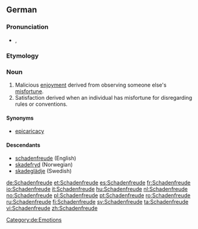 {{also|schadenfreude}}
==German==
{{wikipedia}}

===Pronunciation===
* {{IPA|/ˈʃa.dn̩.fʀɔʏ.də/|lang=de}}, {{X-SAMPA|1=/"Sa.dn=.fR\OY.d@/|lang=de}}

===Etymology===
{{compound|Schaden|Freude|t1=damage, harm|t2=joy|lang=de}}

===Noun===
{{de-noun|g=f|pl=-}}

# Malicious [[enjoyment]] derived from observing someone else's [[misfortune]].
# Satisfaction derived when an individual has misfortune for disregarding rules or conventions.

====Synonyms====
* [[epicaricacy]]

====Descendants====
* [[schadenfreude]] (English)
* [[skadefryd]] (Norwegian)
* [[skadeglädje]] (Swedish)

[[Category:de:Emotions]]

[[de:Schadenfreude]]
[[et:Schadenfreude]]
[[es:Schadenfreude]]
[[fr:Schadenfreude]]
[[io:Schadenfreude]]
[[it:Schadenfreude]]
[[hu:Schadenfreude]]
[[nl:Schadenfreude]]
[[no:Schadenfreude]]
[[pl:Schadenfreude]]
[[pt:Schadenfreude]]
[[ro:Schadenfreude]]
[[ru:Schadenfreude]]
[[fi:Schadenfreude]]
[[sv:Schadenfreude]]
[[ta:Schadenfreude]]
[[vi:Schadenfreude]]
[[zh:Schadenfreude]]